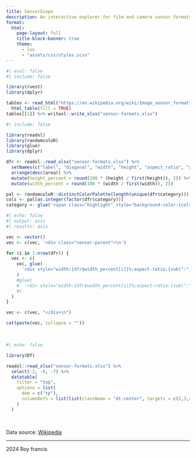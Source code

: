 ```yaml
---
title: SensorScope
description: An interactive explorer for film and camera sensor formats
format: 
  html:
    page-layout: full
    title-block-banner: true
    theme: 
      - lux
      - "assets/css/styles.scss"
---
```


```r
#| eval: false
#| include: false

library(rvest)
library(dplyr)

tables <- read_html("https://en.wikipedia.org/wiki/Image_sensor_format") %>%
  html_table(fill = TRUE)
tables[[1]] %>% writexl::write_xlsx("sensor-formats.xlsx")
```

```r
#| include: false

library(readxl)
library(randomcoloR)
library(glue)
library(dplyr)

dfr <- readxl::read_xlsx("sensor-formats.xlsx") %>%
  setNames(c("label", "diagonal", "width", "height", "aspect_ratio", "area", "stops", "crop_factor", "category")) %>%
  arrange(desc(area)) %>%
  mutate(height_percent = round(100 * (height / first(height)), 2)) %>%
  mutate(width_percent = round(100 * (width / first(width)), 2))

pal <- randomcoloR::distinctColorPalette(length(unique(dfr$category)))
cols <- pal[as.integer(factor(dfr$category))]
category <- glue('<span class="highlight" style="background-color:{cols};">{dfr$category}</span>{dfr$height}mm x {dfr$width}mm {dfr$aspect_ratio}')
```

```r
#| echo: false
#| output: asis
#| results: asis

vec <- vector()
vec <- c(vec, '<div class="sensor-parent">\n')

for (i in 1:nrow(dfr)) {
  vec <- c(
    vec, glue(
      '<div style="width:{dfr$width_percent[i]}%;aspect-ratio:{sub(":","/",dfr$aspect_ratio[i])};z-index:{i+1};border-color:{cols[i]};" class="sensor sensor-edge"><div class="label">{dfr$label[i]}</div><div class="category">{category[i]}</div></div>\n'
    )
    #glue(
    #  '<div style="width:{dfr$width_percent[i]}%;aspect-ratio:{sub(":","/",dfr$aspect_ratio[i])};z-index:{i+1};background-color:{cols[i]};" class="sensor sensor-fill"></div>\n'
    #)
  )
}

vec <- c(vec, "</div>\n")

cat(paste(vec, collapse = ""))
```

<br>

```r
#| echo: false

library(DT)

readxl::read_xlsx("sensor-formats.xlsx") %>%
  select(-2, -6, -7) %>%
  datatable(
    filter = "top",
    options = list(
      dom = c("tp"),
      columnDefs = list(list(className = "dt-center", targets = c(2,3,4,5)))
    )
  )
```

<br>

Data source: [Wikipedia](https://en.wikipedia.org/wiki/Image_sensor_format)

---

2024 Roy francis
